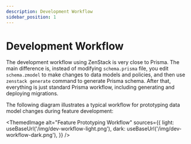 ```yaml
---
description: Development Workflow
sidebar_position: 1
---
```


# Development Workflow

The development workflow using ZenStack is very close to Prisma. The main difference is, instead of modifying `schema.prisma` file, you edit `schema.zmodel` to make changes to data models and policies, and then use `zenstack generate` command to generate Prisma schema. After that, everything is just standard Prisma workflow, including generating and deploying migrations.

The following diagram illustrates a typical workflow for prototyping data model changes during feature development:


<ThemedImage
    alt="Feature Prototyping Workflow"
    sources={{
        light: useBaseUrl('/img/dev-workflow-light.png'),
        dark: useBaseUrl('/img/dev-workflow-dark.png'),
    }}
/>
